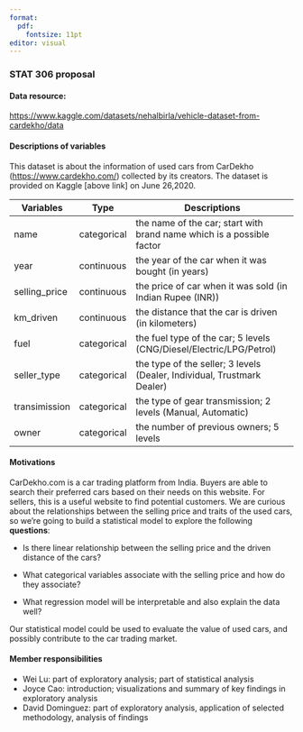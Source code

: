 ```yaml
---
format: 
  pdf:
    fontsize: 11pt
editor: visual
---
```


### STAT 306 proposal

#### Data resource:

<https://www.kaggle.com/datasets/nehalbirla/vehicle-dataset-from-cardekho/data>

#### Descriptions of variables

This dataset is about the information of used cars from CarDekho (<https://www.cardekho.com/>) collected by its creators. The dataset is provided on Kaggle \[above link\] on June 26,2020.

| Variables     | Type        | Descriptions                                                            |
|---------------|-------------|-------------------------------------------------------------------------|
| name          | categorical | the name of the car; start with brand name which is a possible factor   |
| year          | continuous  | the year of the car when it was bought (in years)                       |
| selling_price | continuous  | the price of car when it was sold (in Indian Rupee (INR))               |
| km_driven     | continuous  | the distance that the car is driven (in kilometers)                     |
| fuel          | categorical | the fuel type of the car; 5 levels (CNG/Diesel/Electric/LPG/Petrol)     |
| seller_type   | categorical | the type of the seller; 3 levels (Dealer, Individual, Trustmark Dealer) |
| transimission | categorical | the type of gear transmission; 2 levels (Manual, Automatic)             |
| owner         | categorical | the number of previous owners; 5 levels                                 |

#### Motivations

CarDekho.com is a car trading platform from India. Buyers are able to search their preferred cars based on their needs on this website. For sellers, this is a useful website to find potential customers. We are curious about the relationships between the selling price and traits of the used cars, so we're going to build a statistical model to explore the following **questions**:

-   Is there linear relationship between the selling price and the driven distance of the cars?

-   What categorical variables associate with the selling price and how do they associate?

-   What regression model will be interpretable and also explain the data well?

Our statistical model could be used to evaluate the value of used cars, and possibly contribute to the car trading market.

#### Member responsibilities

-   Wei Lu: part of exploratory analysis; part of statistical analysis
-   Joyce Cao: introduction; visualizations and summary of key findings in exploratory analysis
-   David Dominguez: part of exploratory analysis, application of selected methodology, analysis of findings  
